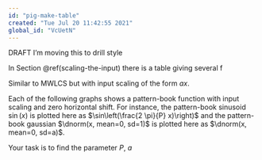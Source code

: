 ```yaml
---
id: "pig-make-table"
created: "Tue Jul 20 11:42:55 2021"
global_id: "VcUetN"
---
```


DRAFT I'm moving this to drill style

In Section \@ref(scaling-the-input) there is a table giving several f

Similar to MWLCS but with input scaling of the form $ax$.

Each of the following graphs shows a pattern-book function with input scaling and zero horizontal shift. For instance, the pattern-book sinusoid $\sin(x)$ is plotted here as $\sin\left(\frac{2 \pi}{P} x)\right)$ and the pattern-book gaussian $\dnorm(x, mean=0, sd=1)$ is plotted here as $\dnorm(x, mean=0, sd=a)$.

Your task is to find the parameter $P$, $a$
